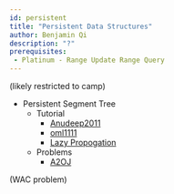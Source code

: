 ```yaml
---
id: persistent
title: "Persistent Data Structures"
author: Benjamin Qi
description: "?"
prerequisites:
 - Platinum - Range Update Range Query
---
```


(likely restricted to camp)

  * Persistent Segment Tree
    * Tutorial
      * [Anudeep2011](https://blog.anudeep2011.com/persistent-segment-trees-explained-with-spoj-problems/)
      * [oml1111](https://drive.google.com/file/d/0BwGLW04WRv0ITEZjRWlMSFc2bk0/view)
      * [Lazy Propogation](http://codeforces.com/blog/entry/47108?#comment-315047)
    * Problems
      * [A2OJ](https://a2oj.com/category?ID=651)


(WAC problem)